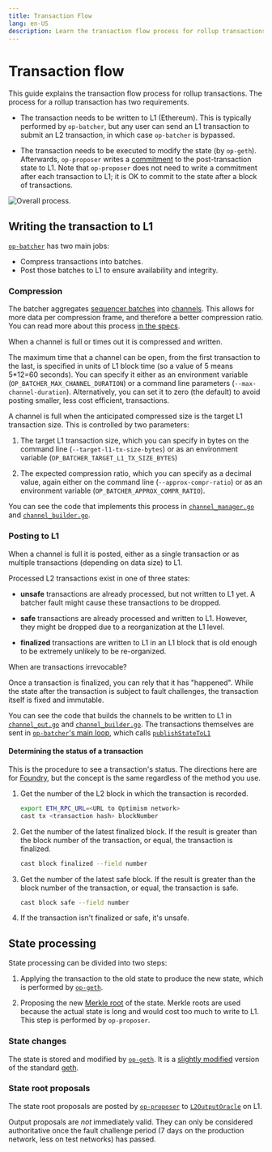 ```yaml
---
title: Transaction Flow
lang: en-US
description: Learn the transaction flow process for rollup transactions.
---
```



# Transaction flow

This guide explains the transaction flow process for rollup transactions. The process for a rollup transaction has two requirements.

*   The transaction needs to be written to L1 (Ethereum).
    This is typically performed by `op-batcher`, but any user can send an L1 transaction to submit an L2 transaction, in which case `op-batcher` is bypassed.

*   The transaction needs to be executed to modify the state (by `op-geth`).
    Afterwards, `op-proposer` writes a [commitment](https://en.wikipedia.org/wiki/Commitment_scheme) to the post-transaction state to L1.
    Note that `op-proposer` does not need to write a commitment after each transaction to L1; it is OK to commit to the state after a block of transactions.

![Overall process.](/img/op-stack/protocol/transaction-flow.svg)

## Writing the transaction to L1

[`op-batcher`](https://github.com/ethereum-optimism/optimism/tree/v1.1.4/op-batcher) has two main jobs:

*   Compress transactions into batches.
*   Post those batches to L1 to ensure availability and integrity.

### Compression

The batcher aggregates [sequencer batches](https://specs.optimism.io/glossary.html#sequencer-batch) into [channels](https://specs.optimism.io/glossary.html#channel).
This allows for more data per compression frame, and therefore a better compression ratio.
You can read more about this process [in the specs](https://specs.optimism.io/protocol/derivation.html#batch-submission).

When a channel is full or times out it is compressed and written.

The maximum time that a channel can be open, from the first transaction to the last, is specified in units of L1 block time (so a value of 5 means 5\*12=60 seconds).
You can specify it either as an environment variable (`OP_BATCHER_MAX_CHANNEL_DURATION`) or a command line parameters (`--max-channel-duration`).
Alternatively, you can set it to zero (the default) to avoid posting smaller, less cost efficient, transactions.

A channel is full when the anticipated compressed size is the target L1 transaction size.
This is controlled by two parameters:

1.  The target L1 transaction size, which you can specify in bytes on the command line (`--target-l1-tx-size-bytes`) or as an environment variable (`OP_BATCHER_TARGET_L1_TX_SIZE_BYTES`)

2.  The expected compression ratio, which you can specify as a decimal value, again either on the command line (`--approx-compr-ratio`) or as an environment variable (`OP_BATCHER_APPROX_COMPR_RATIO`).

You can see the code that implements this process in [`channel_manager.go`](https://github.com/ethereum-optimism/optimism/blob/233ede59d16cb01bdd8e7ff662a153a4c3178bdd/op-batcher/batcher/channel_manager.go) and [`channel_builder.go`](https://github.com/ethereum-optimism/optimism/blob/233ede59d16cb01bdd8e7ff662a153a4c3178bdd/op-batcher/batcher/channel_builder.go).

### Posting to L1

When a channel is full it is posted, either as a single transaction or as multiple transactions (depending on data size) to L1.

Processed L2 transactions exist in one of three states:

*   **unsafe** transactions are already processed, but not written to L1 yet.
    A batcher fault might cause these transactions to be dropped.

*   **safe** transactions are already processed and written to L1.
    However, they might be dropped due to a reorganization at the L1 level.

*   **finalized** transactions are written to L1 in an L1 block that is old enough to be extremely unlikely to be re-organized.

<Callout type="info">
  When are transactions irrevocable?

  Once a transaction is finalized, you can rely that it has "happened".
  While the state after the transaction is subject to fault challenges, the transaction itself is fixed and immutable.
</Callout>

You can see the code that builds the channels to be written to L1 in [`channel_out.go`](https://github.com/ethereum-optimism/optimism/blob/233ede59d16cb01bdd8e7ff662a153a4c3178bdd/op-node/rollup/derive/channel_out.go) and [`channel_builder.go`](https://github.com/ethereum-optimism/optimism/blob/233ede59d16cb01bdd8e7ff662a153a4c3178bdd/op-node/rollup/derive/channel_out.go).
The transactions themselves are sent in [`op-batcher`'s main loop](https://github.com/ethereum-optimism/optimism/blob/915036aaa7eba7ee2ce290be90f78bb35df8d066/op-batcher/batcher/driver.go#L284-L299), which calls [`publishStateToL1`](https://github.com/ethereum-optimism/optimism/blob/915036aaa7eba7ee2ce290be90f78bb35df8d066/op-batcher/batcher/driver.go#L303-L344)

#### Determining the status of a transaction

This is the procedure to see a transaction's status.
The directions here are for [Foundry](https://book.getfoundry.sh/), but the concept is the same regardless of the method you use.

1.  Get the number of the L2 block in which the transaction is recorded.

    ```sh
    export ETH_RPC_URL=<URL to Optimism network>
    cast tx <transaction hash> blockNumber
    ```

2.  Get the number of the latest finalized block.
    If the result is greater than the block number of the transaction, or equal, the transaction is finalized.

    ```sh
    cast block finalized --field number
    ```

3.  Get the number of the latest safe block.
    If the result is greater than the block number of the transaction, or equal, the transaction is safe.

    ```sh
    cast block safe --field number
    ```

4.  If the transaction isn't finalized or safe, it's unsafe.

## State processing

State processing can be divided into two steps:

1.  Applying the transaction to the old state to produce the new state, which is performed by [`op-geth`](https://github.com/ethereum-optimism/op-geth).

2.  Proposing the new [Merkle root](https://en.wikipedia.org/wiki/Merkle_tree) of the state.
    Merkle roots are used because the actual state is long and would cost too much to write to L1.
    This step is performed by `op-proposer`.

### State changes

The state is stored and modified by [`op-geth`](https://github.com/ethereum-optimism/op-geth).
It is a [slightly modified](https://op-geth.optimism.io/) version of the standard [geth](https://geth.ethereum.org/).

### State root proposals

The state root proposals are posted by [`op-proposer`](https://github.com/ethereum-optimism/optimism/tree/v1.1.4/op-proposer) to [`L2OutputOracle`](https://github.com/ethereum-optimism/optimism/blob/233ede59d16cb01bdd8e7ff662a153a4c3178bdd/packages/contracts-bedrock/contracts/L1/L2OutputOracle.sol) on L1.

Output proposals are *not* immediately valid.
They can only be considered authoritative once the fault challenge period (7 days on the production network, less on test networks) has passed.
